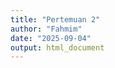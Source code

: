 ```yaml
---
title: "Pertemuan 2"
author: "Fahmim"
date: "2025-09-04"
output: html_document
---
```


```r

```

